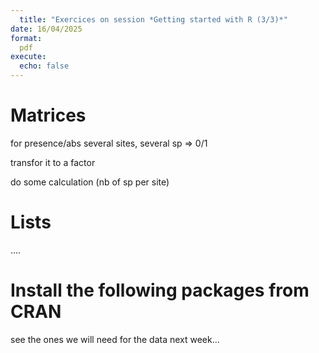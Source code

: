 ```yaml
---
  title: "Exercices on session *Getting started with R (3/3)*"
date: 16/04/2025
format:
  pdf
execute:
  echo: false  
---
```

  
# Matrices

for presence/abs several sites, several sp => 0/1

transfor it to a factor

do some calculation (nb of sp per site)


# Lists

....


# Install the following packages from CRAN

see the ones we will need for the data next week...



